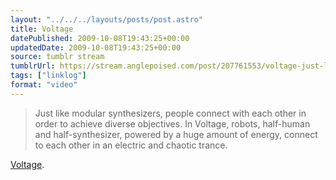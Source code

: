 ```yaml
---
layout: "../../../layouts/posts/post.astro"
title: Voltage
datePublished: 2009-10-08T19:43:25+00:00
updatedDate: 2009-10-08T19:43:25+00:00
source: tumblr stream
tumblrUrl: https://stream.anglepoised.com/post/207761553/voltage-just-like-modular-synthesizers-people
tags: ["linklog"]
format: "video"
---
```



<Vimeo id="https://vimeo.com/5734105" />

> Just like modular synthesizers, people connect with each other in order to achieve diverse objectives. In Voltage, robots, half-human and half-synthesizer, powered by a huge amount of energy, connect to each other in an electric and chaotic trance.

[Voltage][1].

[1]: http://vimeo.com/5734105
